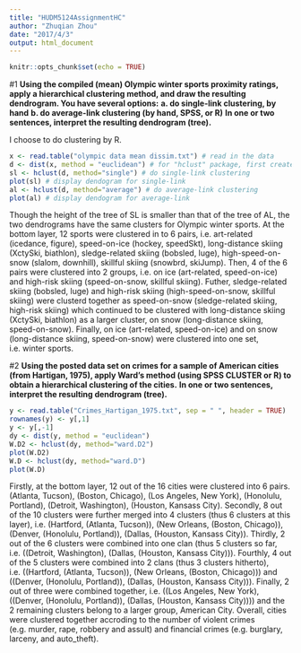```yaml
---
title: "HUDM5124AssignmentHC"
author: "Zhuqian Zhou"
date: "2017/4/3"
output: html_document
---
```


```r
knitr::opts_chunk$set(echo = TRUE)
```

#1
**Using the compiled (mean) Olympic winter sports proximity ratings, apply a hierarchical clustering method, and draw the resulting dendrogram. You have several options:**
**a. do single-link clustering, by hand**
**b. do average-link clustering (by hand, SPSS, or R)**
**In one or two sentences, interpret the resulting dendrogram (tree).**

I choose to do clustering by R.
```r
x <- read.table("olympic data mean dissim.txt") # read in the data
d <- dist(x, method = "euclidean") # for "hclust" package, first create a distance matrix from multivariate data
sl <- hclust(d, method="single") # do single-link clustering
plot(sl) # display dendogram for single-link
al <- hclust(d, method="average") # do average-link clustering
plot(al) # display dendogram for average-link
```
Though the height of the tree of SL is smaller than that of the tree of AL, the two dendrograms have the same clusters for Olympic winter sports.
At the bottom layer, 12 sports were clustered in to 6 pairs, i.e. art-related (icedance, figure), speed-on-ice (hockey, speedSkt), long-distance skiing (XctySki, biathlon), sledge-related skiing (bobsled, luge), high-speed-on-snow (slalom, downhill), skillful skiing (snowbrd, skiJump).
Then, 4 of the 6 pairs were clustered into 2 groups, i.e. on ice (art-related, speed-on-ice) and high-risk skiing (speed-on-snow, skillful skiing).
Futher, sledge-related skiing (bobsled, luge) and high-risk skiing (high-speed-on-snow, skillful skiing) were clusterd together as speed-on-snow (sledge-related skiing, high-risk skiing) which continued to be clustered with long-distance skiing (XctySki, biathlon) as a larger cluster, on snow (long-distance skiing, speed-on-snow).
Finally, on ice (art-related, speed-on-ice) and on snow (long-distance skiing, speed-on-snow) were clustered into one set, i.e. winter sports.

#2
**Using the posted data set on crimes for a sample of American cities (from Hartigan, 1975), apply Ward's method (using SPSS CLUSTER or R) to obtain a hierarchical clustering of the cities.**
**In one or two sentences, interpret the resulting dendrogram (tree).**
```r
y <- read.table("Crimes_Hartigan_1975.txt", sep = " ", header = TRUE)
rownames(y) <- y[,1]
y <- y[,-1]
dy <- dist(y, method = "euclidean")
W.D2 <- hclust(dy, method="ward.D2")
plot(W.D2)
W.D <- hclust(dy, method="ward.D")
plot(W.D)
```
Firstly, at the bottom layer, 12 out of the 16 cities were clustered into 6 pairs. (Atlanta, Tucson), (Boston, Chicago), (Los Angeles, New York), (Honolulu, Portland), (Detroit, Washington), (Houston, Kansass City).
Secondly, 8 out of the 10 clusters were further merged into 4 clusters (thus 6 clusters at this layer), i.e. (Hartford, (Atlanta, Tucson)), (New Orleans, (Boston, Chicago)), (Denver, (Honolulu, Portland)), (Dallas, (Houston, Kansass City)).
Thirdly, 2 out of the 6 clusters were combined into one clan (thus 5 clusters so far, i.e. ((Detroit, Washington), (Dallas, (Houston, Kansass City))).
Fourthly, 4 out of the 5 clusters were combined into 2 clans (thus 3 clusters hitherto), i.e. ((Hartford, (Atlanta, Tucson)), (New Orleans, (Boston, Chicago))) and ((Denver, (Honolulu, Portland)), (Dallas, (Houston, Kansass City))).
Finally, 2 out of three were combined together, i.e. ((Los Angeles, New York), ((Denver, (Honolulu, Portland)), (Dallas, (Houston, Kansass City)))) and the 2 remaining clusters belong to a larger group, American City.
Overall, cities were clustered together accroding to the number of violent crimes (e.g. murder, rape, robbery and assult) and financial crimes (e.g. burglary, larceny, and auto_theft).

